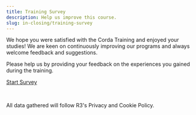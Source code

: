 ```yaml
---
title: Training Survey
description: Help us improve this course.
slug: in-closing/training-survey
---
```


We hope you were satisfied with the Corda Training and enjoyed your studies! We are keen on continuously improving our programs and always welcome feedback and suggestions.

Please help us by providing your feedback on the experiences you gained during the training. 

<div class="cta-wrapper">
<a href="https://docs.google.com/forms/d/e/1FAIpQLScIJUw4LBzR44jtvqQCgXMnm8H4gPPd88OPbRaIq-1of7ebEw/viewform" class="cta-button" target="_blank">Start Survey</a>
</div>

<p>&nbsp;</p>

All data gathered will follow R3&apos;s Privacy and Cookie Policy.


